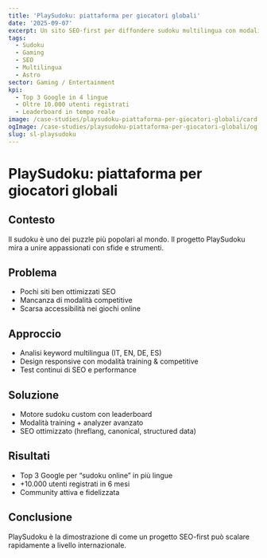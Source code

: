 ```yaml
---
title: 'PlaySudoku: piattaforma per giocatori globali'
date: '2025-09-07'
excerpt: Un sito SEO-first per diffondere sudoku multilingua con modalità competitive.
tags:
  - Sudoku
  - Gaming
  - SEO
  - Multilingua
  - Astro
sector: Gaming / Entertainment
kpi:
  - Top 3 Google in 4 lingue
  - Oltre 10.000 utenti registrati
  - Leaderboard in tempo reale
image: /case-studies/playsudoku-piattaforma-per-giocatori-globali/card.webp
ogImage: /case-studies/playsudoku-piattaforma-per-giocatori-globali/og.webp
slug: sl-playsudoku
---
```


# PlaySudoku: piattaforma per giocatori globali

## Contesto
Il sudoku è uno dei puzzle più popolari al mondo. Il progetto PlaySudoku mira a unire appassionati con sfide e strumenti.

## Problema
- Pochi siti ben ottimizzati SEO  
- Mancanza di modalità competitive  
- Scarsa accessibilità nei giochi online  

## Approccio
- Analisi keyword multilingua (IT, EN, DE, ES)  
- Design responsive con modalità training & competitive  
- Test continui di SEO e performance  

## Soluzione
- Motore sudoku custom con leaderboard  
- Modalità training + analyzer avanzato  
- SEO ottimizzato (hreflang, canonical, structured data)  

## Risultati
- Top 3 Google per “sudoku online” in più lingue  
- +10.000 utenti registrati in 6 mesi  
- Community attiva e fidelizzata  

## Conclusione
PlaySudoku è la dimostrazione di come un progetto SEO-first può scalare rapidamente a livello internazionale.
